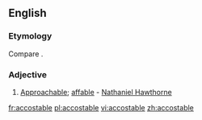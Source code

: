 ==English==

===Etymology===
Compare {{etyl|fr|en}} {{term|accostable|lang=fi}}.

===Adjective===
{{en-adj}}

# {{context|rare|lang=en}} [[approachable|Approachable]]; [[affable]] - [[w:Nathaniel Hawthorne|Nathaniel Hawthorne]]

[[fr:accostable]]
[[pl:accostable]]
[[vi:accostable]]
[[zh:accostable]]